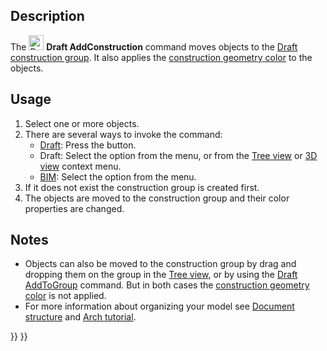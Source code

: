 <languages/>
<translate>

<!--T:8-->
{{Docnav
|[[Draft_SelectGroup|SelectGroup]]
|[[Draft_ToggleDisplayMode|ToggleDisplayMode]]
|[[Draft_Workbench|Draft]]
|IconL=Draft_SelectGroup.svg
|IconR=Draft_ToggleDisplayMode.svg
|IconC=Workbench_Draft.svg
}}

<!--T:1-->
{{GuiCommand
|Name=Draft AddConstruction
|MenuLocation=Utilities → Add to construction group<br>Utils → Add to construction group
|Workbenches=[[Draft_Workbench|Draft]], [[BIM_Workbench|BIM]]
|Version=0.17
|SeeAlso=[[Draft_ToggleConstructionMode|Draft ToggleConstructionMode]], [[Draft_AddToGroup|Draft AddToGroup]]
}}

==Description== <!--T:2-->

<!--T:4-->
The [[Image:Draft_AddConstruction.svg|24px]] '''Draft AddConstruction''' command moves objects to the [[Draft_ToggleConstructionMode|Draft construction group]]. It also applies the [[Draft_ToggleConstructionMode#Preferences|construction geometry color]] to the objects.

==Usage== <!--T:3-->

<!--T:5-->
# Select one or more objects.
# There are several ways to invoke the command:
#* [[Draft_Workbench|Draft]]: Press the {{Button|[[Image:Draft_AddConstruction.svg|16px]] [[Draft_AddConstruction|Add to construction group]]}} button.
#* Draft: Select the {{MenuCommand|Utilities → [[Image:Draft_AddConstruction.svg|16px]] Add to construction group}} option from the menu, or from the [[Tree_view|Tree view]] or [[3D_view|3D view]] context menu.
#* [[BIM_Workbench|BIM]]: Select the {{MenuCommand|Utils → [[Image:Draft_AddConstruction.svg|16px]] Add to construction group}} option from the menu.
# If it does not exist the construction group is created first.
# The objects are moved to the construction group and their color properties are changed.

==Notes== <!--T:13-->

<!--T:6-->
* Objects can also be moved to the construction group by drag and dropping them on the group in the [[Tree_view|Tree view]], or by using the [[Draft_AddToGroup|Draft AddToGroup]] command. But in both cases the [[Draft_ToggleConstructionMode#Preferences|construction geometry color]] is not applied.
* For more information about organizing your model see [[Document_structure|Document structure]] and [[Arch_tutorial#Organizing_your_model|Arch tutorial]].


<!--T:7-->
{{Docnav
|[[Draft_SelectGroup|SelectGroup]]
|[[Draft_ToggleDisplayMode|ToggleDisplayMode]]
|[[Draft_Workbench|Draft]]
|IconL=Draft_SelectGroup.svg
|IconR=Draft_ToggleDisplayMode.svg
|IconC=Workbench_Draft.svg
}}

</translate>
{{Draft Tools navi{{#translation:}}}}
{{Userdocnavi{{#translation:}}}}